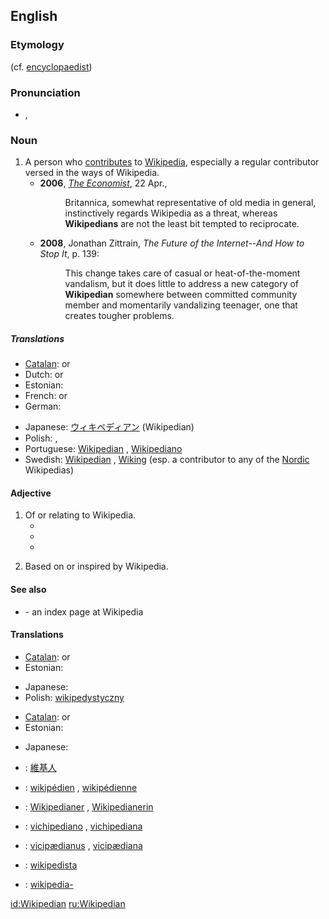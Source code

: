 ==English==

===Etymology===
{{suffix|Wikipedia|ian}} (cf. [[encyclopaedist]])

===Pronunciation===
* {{IPA|/wɪ.kɪˈpi:.dɪ.ən/}}, {{SAMPA|/wI.kI"pi:.dI.@n/}}

===Noun===
{{en-noun}}

# A person who [[contribute]]s to [[Wikipedia]], especially a regular contributor versed in the ways of Wikipedia.
#* '''2006''', ''[[w:The Economist|The Economist]]'', 22 Apr.,
#*: Britannica, somewhat representative of old media in general, instinctively regards Wikipedia as a threat, whereas '''Wikipedians''' are not the least bit tempted to reciprocate.
#* '''2008''', Jonathan Zittrain, ''The Future of the Internet--And How to Stop It'', p. 139:
#*: This change takes care of casual or heat-of-the-moment vandalism, but it does little to address a new category of '''Wikipedian''' somewhere between committed community member and momentarily vandalizing teenager, one that creates tougher problems.

=====Translations=====
{{trans-top|a person who uses, edits, or contributes to Wikipedia}}
* [[Catalan]]: {{t|ca|viquipedista|m}} or {{f}}
* Dutch: {{t|nl|Wikipediaan|m}} or {{f}}
* Estonian: {{t|et|vikipedist}}
* French: {{t|fr|Wikipédiste|m}} or {{f}}
* German: {{t|de|Wikipedianer|m}}
{{trans-mid}}
* Japanese: [[ウィキペディアン]] (Wikipedian)
* Polish: {{t+|pl|wikipedysta|m}}, {{t|pl|wikipedystka|f}}
* Portuguese: [[#Portuguese|Wikipedian]] {{c}}, [[Wikipediano]]
* Swedish: [[#Swedish|Wikipedian]] {{c}}, [[Wiking]] {{c}} (esp. a contributor to any of the [[Nordic]] Wikipedias)
{{trans-bottom}}

====Adjective====
{{en-adj|-}}

# Of or relating to Wikipedia.
#*{{quote-news|title=The Wikipedia FAQK|work=Wired News|date=Apr 19|year=2006|passage=Many scholars of '''Wikipedian''' theology theorize that if consensus is ever reached, Wikipedia will spontaneously disappear.}}
#*{{quote-news|title=The language of the love of language|work=Globe and Mail|date=Sep 6|year=2007|author=GALE ZOË GARNETT|passage=In these Googlial '''Wikipedian''' times, a vast collection of wordbooks may seem slow, unnecessary or both. }}
#*{{quote-news|title=''Here Comes Everybody'', by Clay Shirky. ''We-Think'', by Charles Leadbeater|author=Pat Kane|work=Independent|date=Mar 21|year=2008|passage=If people stopped believing in the '''Wikipedian''' ideal, and used its tools for vandalism, "it's unlikely the whole enterprise would survive a week"}}
# {{rfv-sense}} Based on or inspired by Wikipedia.

====See also====
* {{pedialite|Wikipedians}} - an index page at Wikipedia

====Translations====
{{trans-top|of or relating to Wikipedia}}
* [[Catalan]]: {{t|ca|Viquipedista|m}} or {{f}}
* Estonian: {{t|et|vikipeediline}}
{{trans-mid}}
* Japanese: {{t|ja|ウィキペディアの|tr=wikipedia no|sc=Jpan}}
* Polish: [[wikipedystyczny]] {{m}}
{{trans-bottom}}

{{trans-top|based on or inspired by Wikipedia}}
* [[Catalan]]: {{t|ca|Viquipedista|m}} or {{f}}
* Estonian: {{t|et|vikipeediline}}
{{trans-mid}}
* Japanese: {{t|ja|ウィキペディアの|tr=wikipedia no|sc=Jpan}}
{{trans-bottom}}

{{checktrans-top}}
* {{ttbc|Chinese}}: [[維基人]]
* {{ttbc|French}}: [[wikipédien]] {{m}}, [[wikipédienne]] {{f}}
* {{ttbc|German}}: [[Wikipedianer]] {{m}}, [[Wikipedianerin]] {{f}}
* {{ttbc|Italian}}: [[vichipediano]] {{m}}, [[vichipediana]] {{f}}
{{checktrans-mid}}
* {{ttbc|Latin}}: [[vicipædianus]] {{m}}, [[vicipædiana]] {{f}}
* {{ttbc|Spanish}}: [[wikipedista]]
* {{ttbc|Swedish}}: [[wikipedia-]]
{{checktrans-bottom}}

[[id:Wikipedian]]
[[ru:Wikipedian]]